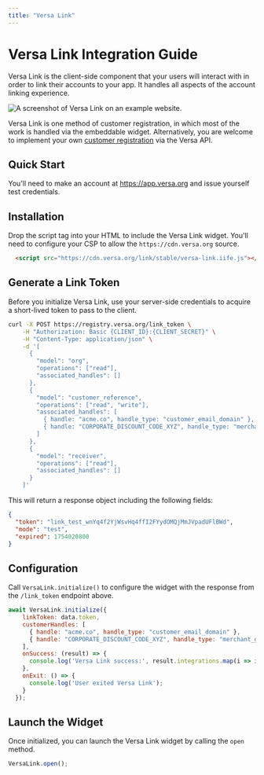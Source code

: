 ```yaml
---
title: "Versa Link"
---
```


# Versa Link Integration Guide

Versa Link is the client-side component that your users will interact with in order to link their accounts to your app. It handles all aspects of the account linking experience.

![A screenshot of Versa Link on an example website.](https://raw.githubusercontent.com/versa-protocol/docs/main/assets/versa_link.png)

Versa Link is one method of customer registration, in which most of the work is handled via the embeddable widget. Alternatively, you are welcome to implement your own [customer registration](/customer_registration) via the Versa API.

## Quick Start

You'll need to make an account at https://app.versa.org and issue yourself test credentials.

## Installation

Drop the script tag into your HTML to include the Versa Link widget. You'll need to configure your CSP to allow the `https://cdn.versa.org` source.

```html
  <script src="https://cdn.versa.org/link/stable/versa-link.iife.js"></script>
```

## Generate a Link Token

Before you initialize Versa Link, use your server-side credentials to acquire a short-lived token to pass to the client.

```bash
curl -X POST https://registry.versa.org/link_token \
    -H "Authorization: Basic {CLIENT_ID}:{CLIENT_SECRET}" \
    -H "Content-Type: application/json" \
    -d '[
      {
        "model": "org",
        "operations": ["read"],
        "associated_handles": []
      },
      {
        "model": "customer_reference",
        "operations": ["read", "write"],
        "associated_handles": [
          { handle: "acme.co", handle_type: "customer_email_domain" },
          { handle: "CORPORATE_DISCOUNT_CODE_XYZ", handle_type: "merchant_group_code" }
        ]
      },
      {
        "model": "receiver",
        "operations": ["read"],
        "associated_handles": []
      }
    ]'
```

This will return a response object including the following fields:
```json
{
  "token": "link_test_wnYq4f2YjWsvHq4ffI2FYydOMQjMmJVpadUFlBWd",
  "mode": "test",
  "expired": 1754020800
}
```

## Configuration

Call `VersaLink.initialize()` to configure the widget with the response from the `/link_token` endpoint above.

```js
await VersaLink.initialize({
    linkToken: data.token,
    customerHandles: [
      { handle: "acme.co", handle_type: "customer_email_domain" },
      { handle: "CORPORATE_DISCOUNT_CODE_XYZ", handle_type: "merchant_group_code" }
    ],
    onSuccess: (result) => {
      console.log('Versa Link success:', result.integrations.map(i => i.name).join(', '));
    },
    onExit: () => {
      console.log('User exited Versa Link');
    }
  });
```

## Launch the Widget

Once initialized, you can launch the Versa Link widget by calling the `open` method.

```js
VersaLink.open();
```
